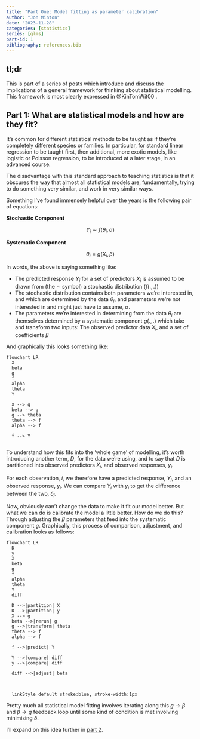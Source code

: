 ```yaml
---
title: "Part One: Model fitting as parameter calibration"
author: "Jon Minton"
date: "2023-11-28"
categories: [statistics]
series: [glms]
part-id: 1
bibliography: references.bib
---
```


## tl;dr

This is part of a series of posts which introduce and discuss the implications of a general framework for thinking about statistical modelling. This framework is most clearly expressed in @KinTomWit00 .

## Part 1: What are statistical models and how are they fit?

It's common for different statistical methods to be taught as if they're completely different species or families. In particular, for standard linear regression to be taught first, then additional, more exotic models, like logistic or Poisson regression, to be introduced at a later stage, in an advanced course.

The disadvantage with this standard approach to teaching statistics is that it obscures the way that almost all statistical models are, fundamentally, trying to do something very similar, and work in very similar ways.

Something I've found immensely helpful over the years is the following pair of equations:

**Stochastic Component**

$$
Y_i \sim f(\theta_i, \alpha)
$$

**Systematic Component**

$$
\theta_i = g(X_i, \beta)
$$

In words, the above is saying something like:

-   The predicted response $Y_i$ for a set of predictors $X_i$ is assumed to be drawn from (the $\sim$ symbol) a stochastic distribution ($f(.,.)$)
-   The stochastic distribution contains both parameters we're interested in, and which are determined by the data $\theta_i$, and parameters we're not interested in and might just have to assume, $\alpha$.
-   The parameters we're interested in determining from the data $\theta_i$ are themselves determined by a systematic component $g(.,.)$ which take and transform two inputs: The observed predictor data $X_i$, and a set of coefficients $\beta$

And graphically this looks something like:

```mermaid
flowchart LR
  X
  beta
  g
  f
  alpha
  theta
  Y
  
  X --> g
  beta --> g
  g --> theta
  theta --> f
  alpha --> f
  
  f --> Y


```

To understand how this fits into the 'whole game' of modelling, it's worth introducing another term, $D$, for the data we're using, and to say that $D$ is partitioned into observed predictors $X_i$, and observed responses, $y_i$.

For each observation, $i$, we therefore have a predicted response, $Y_i$, and an observed response, $y_i$. We can compare $Y_i$ with $y_i$ to get the difference between the two, $\delta_i$.

Now, obviously can't change the data to make it fit our model better. But what we can do is calibrate the model a little better. How do we do this? Through adjusting the $\beta$ parameters that feed into the systematic component $g$. Graphically, this process of comparison, adjustment, and calibration looks as follows:

```mermaid
flowchart LR
  D
  y
  X
  beta
  g
  f
  alpha
  theta
  Y
  diff
  
  D -->|partition| X
  D -->|partition| y
  X --> g
  beta -->|rerun| g
  g -->|transform| theta
  theta --> f
  alpha --> f
  
  f -->|predict| Y
  
  Y -->|compare| diff
  y -->|compare| diff
  
  diff -->|adjust| beta
  
  
  
  linkStyle default stroke:blue, stroke-width:1px

```

Pretty much all statistical model fitting involves iterating along this $g \to \beta$ and $\beta \to g$ feedback loop until some kind of condition is met involving minimising $\delta$.

I'll expand on this idea further in [part 2](../lms-are-glms-part-02).
